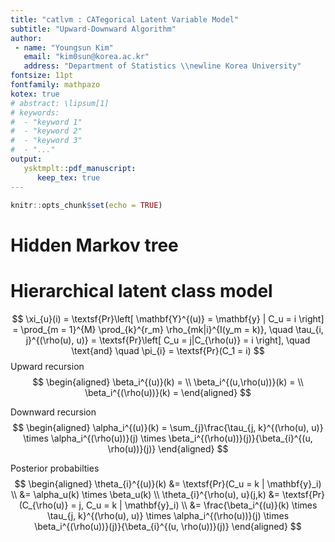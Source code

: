 ```yaml
---
title: "catlvm : CATegorical Latent Variable Model"
subtitle: "Upward-Downward Algorithm"
author: 
 - name: "Youngsun Kim"
   email: "kim0sun@korea.ac.kr"
   address: "Department of Statistics \\newline Korea University"
fontsize: 11pt
fontfamily: mathpazo
kotex: true
# abstract: \lipsum[1]
# keywords: 
#  - "keyword 1"
#  - "keyword 2"
#  - "keyword 3"
#  - "..."
output: 
   ysktmplt::pdf_manuscript:
      keep_tex: true
---
```


```r
knitr::opts_chunk$set(echo = TRUE)
```

# Hidden Markov tree {#hmt}


# Hierarchical latent class model {#hlca}
$$
\xi_{u}(i) = \textsf{Pr}\left[ \mathbf{Y}^{(u)} = \mathbf{y} | C_u = i \right] = 
\prod_{m = 1}^{M} \prod_{k}^{r_m} \rho_{mk|i}^{I(y_m = k)},
\quad
\tau_{i, j}^{(\rho(u), u)} = \textsf{Pr}\left[ C_u = j|C_{\rho(u)} = i \right],
\quad \text{and} \quad
\pi_{i} = \textsf{Pr}(C_1 = i)
$$
Upward recursion
$$
\begin{aligned}
\beta_i^{(u)}(k) = 
\\
\beta_i^{(u,\rho(u))}(k) = 
\\
\beta_i^{(\rho(u))}(k) = 
\end{aligned}
$$

Downward recursion
$$
\begin{aligned}
\alpha_i^{(u)}(k) = \sum_{j}\frac{\tau_{j, k}^{(\rho(u), u)} \times \alpha_i^{(\rho(u))}(j) \times  \beta_i^{(\rho(u))}(j)}{\beta_{i}^{(u, \rho(u))}(j)}
\end{aligned}
$$

Posterior probabilties
$$
\begin{aligned}
\theta_{i}^{(u)}(k) &= \textsf{Pr}(C_u = k | \mathbf{y}_i) 
\\
&= \alpha_u(k) \times \beta_u(k)
\\
\theta_{i}^{\rho(u), u}(j,k) &= \textsf{Pr}(C_{\rho(u)} = j, C_u = k | \mathbf{y}_i) 
\\
&= \frac{\beta_i^{(u)}(k) \times \tau_{j, k}^{(\rho(u), u)} \times \alpha_i^{(\rho(u))}(j) \times  \beta_i^{(\rho(u))}(j)}{\beta_{i}^{(u, \rho(u))}(j)}
\end{aligned}
$$
